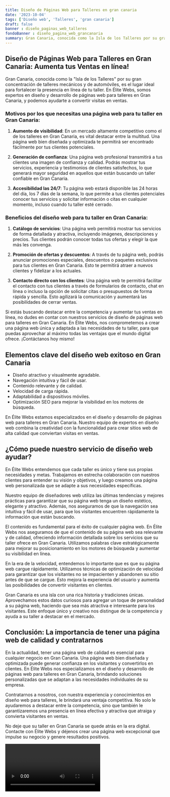 ```yaml
---
title: Diseño de Páginas Web para Talleres en gran canaria
date: '2023-10-04'
tags: ['Diseño web', 'Talleres', 'gran canaria']
draft: false
banner : diseño_paginas_web_talleres
fondoBanner : diseño_pagina_web_grancanaria
summary: Gran Canaria, conocida como la Isla de los Talleres por su gran concentración de talleres mecánicos y de automóviles, es el lugar ideal para fortalecer la presencia en línea de tu taller. En Élite Webs, somos expertos en diseño y desarrollo de páginas web para talleres en Gran Canaria, y podemos ayudarte a convertir visitas en ventas.
---
```


## Diseño de Páginas Web para Talleres en Gran Canaria: Aumenta tus Ventas en línea!

Gran Canaria, conocida como la "Isla de los Talleres" por su gran concentración de talleres mecánicos y de automóviles, es el lugar ideal para fortalecer la presencia en línea de tu taller. En Élite Webs, somos expertos en diseño y desarrollo de páginas web para talleres en Gran Canaria, y podemos ayudarte a convertir visitas en ventas.

### Motivos por los que necesitas una página web para tu taller en Gran Canaria:

1. **Aumento de visibilidad**: En un mercado altamente competitivo como el de los talleres en Gran Canaria, es vital destacar entre la multitud. Una página web bien diseñada y optimizada te permitirá ser encontrado fácilmente por tus clientes potenciales.

2. **Generación de confianza**: Una página web profesional transmitirá a tus clientes una imagen de confianza y calidad. Podrás mostrar tus servicios, experiencia y testimonios de clientes satisfechos, lo que generará mayor seguridad en aquellos que están buscando un taller confiable en Gran Canaria.

3. **Accesibilidad las 24/7**: Tu página web estará disponible las 24 horas del día, los 7 días de la semana, lo que permite a tus clientes potenciales conocer tus servicios y solicitar información o citas en cualquier momento, incluso cuando tu taller esté cerrado.

### Beneficios del diseño web para tu taller en Gran Canaria:

1. **Catálogo de servicios**: Una página web permitirá mostrar tus servicios de forma detallada y atractiva, incluyendo imágenes, descripciones y precios. Tus clientes podrán conocer todas tus ofertas y elegir la que más les convenga.

2. **Promoción de ofertas y descuentos**: A través de tu página web, podrás anunciar promociones especiales, descuentos o paquetes exclusivos para tus clientes en Gran Canaria. Esto te permitirá atraer a nuevos clientes y fidelizar a los actuales.

3. **Contacto directo con los clientes**: Una página web te permitirá facilitar el contacto con tus clientes a través de formularios de contacto, chat en línea o incluso la opción de solicitar citas o presupuestos de forma rápida y sencilla. Esto agilizará la comunicación y aumentará las posibilidades de cerrar ventas.

Si estás buscando destacar entre la competencia y aumentar tus ventas en línea, no dudes en contar con nuestros servicios de diseño de páginas web para talleres en Gran Canaria. En Élite Webs, nos comprometemos a crear una página web única y adaptada a las necesidades de tu taller, para que puedas aprovechar al máximo todas las ventajas que el mundo digital ofrece. ¡Contáctanos hoy mismo!

<GifSeo />

<Cta />

## Elementos clave del diseño web exitoso en Gran Canaria

- Diseño atractivo y visualmente agradable.
- Navegación intuitiva y fácil de usar.
- Contenido relevante y de calidad.
- Velocidad de carga rápida.
- Adaptabilidad a dispositivos móviles.
- Optimización SEO para mejorar la visibilidad en los motores de búsqueda.

En Élite Webs estamos especializados en el diseño y desarrollo de páginas web para talleres en Gran Canaria. Nuestro equipo de expertos en diseño web combina la creatividad con la funcionalidad para crear sitios web de alta calidad que conviertan visitas en ventas.

## ¿Cómo puede nuestro servicio de diseño web ayudar?

En Élite Webs entendemos que cada taller es único y tiene sus propias necesidades y metas. Trabajamos en estrecha colaboración con nuestros clientes para entender su visión y objetivos, y luego creamos una página web personalizada que se adapte a sus necesidades específicas.

Nuestro equipo de diseñadores web utiliza las últimas tendencias y mejores prácticas para garantizar que su página web tenga un diseño estético, elegante y atractivo. Además, nos aseguramos de que la navegación sea intuitiva y fácil de usar, para que los visitantes encuentren rápidamente la información que están buscando.

El contenido es fundamental para el éxito de cualquier página web. En Élite Webs nos aseguramos de que el contenido de su página web sea relevante y de calidad, ofreciendo información detallada sobre los servicios que su taller ofrece en Gran Canaria. Utilizamos palabras clave estratégicamente para mejorar su posicionamiento en los motores de búsqueda y aumentar su visibilidad en línea.

En la era de la velocidad, entendemos lo importante que es que su página web cargue rápidamente. Utilizamos técnicas de optimización de velocidad para garantizar que los visitantes no se impacienten y abandonen su sitio antes de que se cargue. Esto mejora la experiencia del usuario y aumenta las posibilidades de convertir visitantes en clientes.

Gran Canaria es una isla con una rica historia y tradiciones únicas. Aprovechamos estos datos curiosos para agregar un toque de personalidad a su página web, haciendo que sea más atractiva e interesante para los visitantes. Este enfoque único y creativo nos distingue de la competencia y ayuda a su taller a destacar en el mercado.

## Conclusión: La importancia de tener una página web de calidad y contratarnos

En la actualidad, tener una página web de calidad es esencial para cualquier negocio en Gran Canaria. Una página web bien diseñada y optimizada puede generar confianza en los visitantes y convertirlos en clientes. En Élite Webs nos especializamos en el diseño y desarrollo de páginas web para talleres en Gran Canaria, brindando soluciones personalizadas que se adaptan a las necesidades individuales de su empresa.

Contratarnos a nosotros, con nuestra experiencia y conocimientos en diseño web para talleres, le brindará una ventaja competitiva. No solo le ayudaremos a destacar entre la competencia, sino que también le garantizaremos una presencia en línea efectiva y atractiva que atraiga y convierta visitantes en ventas.

No deje que su taller en Gran Canaria se quede atrás en la era digital. Contacte con Élite Webs y déjenos crear una página web excepcional que impulse su negocio y genere resultados positivos.

<Video />

<CtaBot job='Talleres' city='gran canaria'/>

<Gmaps query='gran canaria+españa+maps' />